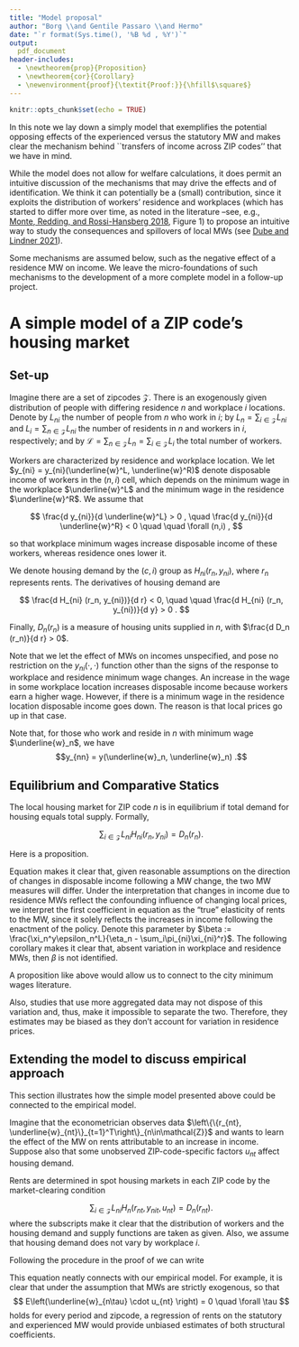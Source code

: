 ```yaml
---
title: "Model proposal"
author: "Borg \\and Gentile Passaro \\and Hermo"
date: "`r format(Sys.time(), '%B %d , %Y')`"
output: 
  pdf_document
header-includes:
  - \newtheorem{prop}{Proposition}
  - \newtheorem{cor}{Corollary}
  - \newenvironment{proof}{\textit{Proof:}}{\hfill$\square$}
---
```


```r
knitr::opts_chunk$set(echo = TRUE)
```

In this note we lay down a simply model that exemplifies the potential opposing 
effects of the experienced versus the statutory MW and makes clear the mechanism
behind ``transfers of income across ZIP codes'' that we have in mind.

While the model does not allow for welfare calculations, it does permit an intuitive
discussion of the mechanisms that may drive the effects and of identification.
We think it can potentially be a (small) contribution, since it exploits the distribution 
of workers' residence and workplaces (which has started to differ more over time, 
as noted in the literature --see, e.g.,  
[Monte, Redding, and Rossi-Hansberg 2018](https://www.aeaweb.org/articles?id=10.1257/aer.20151507),
Figure 1) to propose an intuitive way to study the consequences and spillovers of 
local MWs (see [Dube and Lindner 2021](https://www.aeaweb.org/articles?id=10.1257/jep.35.1.27)).


Some mechanisms are assumed below, such as the negative effect of a residence MW 
on income. We leave the micro-foundations of such mechanisms to the development of 
a more complete model in a follow-up project.


# A simple model of a ZIP code's housing market

## Set-up

Imagine there are a set of zipcodes $\mathcal{Z}$. 
There is an exogenously given distribution of people with differing
residence $n$ and workplace $i$ locations.
Denote by $L_{n i}$ the number of people from $n$ who work in $i$;
by $L_n = \sum_{i \in \mathcal{Z}} L_{n i}$ and $L_i = \sum_{n \in \mathcal{Z}} L_{n i}$ 
the number of residents in $n$ and workers in $i$, respectively;
and by $\mathcal{L}=\sum_{n \in \mathcal{Z}}L_n=\sum_{i \in \mathcal{Z}}L_i$
the total number of workers.

Workers are characterized by residence and workplace location.
We let $y_{ni} = y_{ni}(\underline{w}^L, \underline{w}^R)$ denote disposable income 
of workers in the $(n, i)$ cell, which depends on the minimum wage in the workplace 
$\underline{w}^L$ and the minimum wage in the residence $\underline{w}^R$.
We assume that

$$
\frac{d y_{ni}}{d \underline{w}^L} > 0 , 
\quad 
\frac{d y_{ni}}{d \underline{w}^R} < 0
\quad \quad  \forall (n,i) ,
$$

so that workplace minimum wages increase disposable income of these workers, whereas 
residence ones lower it.

We denote housing demand by the $(c,i)$ group as $H_{ni} \left(r_n, y_{ni} \right)$, 
where $r_n$ represents rents. The derivatives of housing demand are

$$
\frac{d H_{ni} (r_n, y_{ni})}{d r} < 0, 
  \quad \quad 
\frac{d H_{ni} (r_n, y_{ni})}{d y} > 0 .
$$

Finally, $D_n (r_n)$ is a measure of housing units supplied in $n$, with 
$\frac{d D_n (r_n)}{d r} > 0$.

Note that we let the effect of MWs on incomes unspecified, and pose no restriction
on the $y_{ni} \left(\cdot, \cdot\right)$ function other than the signs of the response
to workplace and residence minimum wage changes.
An increase in the wage in some workplace location increases disposable income
because workers earn a higher wage.
However, if there is a minimum wage in the residence location disposable income 
goes down. The reason is that local prices go up in that case.

Note that, for those who work and reside in $n$ with minimum wage $\underline{w}_n$, 
we have $$y_{nn} = y(\underline{w}_n, \underline{w}_n) .$$

## Equilibrium and Comparative Statics

The local housing market for ZIP code $n$ is in equilibrium if total demand for
housing equals total supply. Formally,

$$ \sum_{i\in\mathcal{Z}} L_{ni} H_{ni} (r_n, y_{ni}) =  D_n (r_n) .$$

Here is a proposition.

\begin{prop}\label{prop:exp_mw}
  Under the assumptions of 
  (i) fixed distribution of workers across residence and  workplace ZIP codes, 
  (ii) disposable income in a ZIP code is increasing in workplace 
  MW, and 
  (iii) disposable income in a ZIP code is decreasing in residence MW,
  we have that
  
  \begin{enumerate}
    \item conditional on changes in the statutory MW, changes in the experienced MW increase rents.
    \item conditional on changes in the experienced MW, changes in the statutory MW decrease rents.  
  \end{enumerate}
\end{prop}

\begin{proof}
  Fully differentiate the market clering condition with respect to $\ln r_n$, 
  $\ln \underline{w}_i$ for all $i$ and $\ln \underline{w}_n$ to get
  
  $$
  \sum_i L_{ni} \frac{d H_{ni}}{d r} r_n d \ln r_n
  + \sum_i L_{ni} \frac{d H_{ni}}{d y} y_{ni} 
      \left( \frac{d y_{ni}}{d \underline{w}^L} \underline{w}_i d \ln \underline{w}_i 
           + \frac{d y_{ni}}{d \underline{w}^R} \underline{w}_n d \ln \underline{w}_n \right)
  = \frac{d D_n}{d r_n} r_n d \ln r_n
  $$
  
  We can transform this expression into elasticities as follows. First, divide on 
  both sides by the equilibrium condition $\sum_i L_{ni} H_{ni} =  D_n$ and multiply
  and divide in the first  two terms by $L_n$. This leads to
  $$
  \sum_i \pi_{ni} \xi_{ni}^r d \ln r_n
  + \sum_i \pi_{ni} \xi_{ni}^y \epsilon_{ni}^L d \ln \underline{w}_i 
  + \sum_i \pi_{ni} \xi_{ni}^y \epsilon_{ni}^R d \ln \underline{w}_n
  = \eta_n d \ln r_n
  $$
  
  where 
  $\pi_{ni} = \frac{L_{ni}}{L_n}$ represent the share of workers from $n$ working in $i$;
  $\xi_{ni}^r = \frac{d H_{ni}}{d r} \frac{r_n}{\sum_i \pi_{ni}H_{ni}}$ and 
  $\xi_{ni}^y = \frac{d H_{ni}}{d y} \frac{y_{ni}}{\sum_i \pi_{ni}H_{ni}}$ 
  are the elasticities of housing demand to rents and income evaluated at the 
  average housing demand of ZIP code $n$;
  $\epsilon_{ni}^L = \frac{d y_{ni}}{d \underline{w}^L} \frac{\underline{w}_i}{y_{ni}}$ and
  $\epsilon_{ni}^R = \frac{d y_{ni}}{d \underline{w}^R} \frac{\underline{w}_n}{y_{ni}}$
  are the elasticities of disposable income of group $(n, i)$ to changes in either workplace
  or residence minimum wage; and
  $\eta_n = \frac{d D_n}{d r_n} \frac{r_n}{D_n}$ is the elasticity of housing supply
  in ZIP code $n$.
  
  Solving for $d \ln r_n$ in the above expression we can already see that a workplace
  MW unambiguously increases rents (as $\epsilon_{ni}^L > 0$), whereas a
  residence MW (``statutory'') increase will have an unconditional muted effect,\footnote{The sign 
  of the effect depends on the sign of $\pi_{nn} \epsilon_{nn}^L + \sum_i \pi_{ni} \epsilon_{ni}^R$.
  If the decrease in disposable income in $n$ is strong enough (second term), then 
  rents will go down.} and a negative effect conditional on the experienced MW.
  This completes the proof.
  
  To simplify further, assume that elasticities of rents to disposable income and 
  disposable income to MWs don't vary by workplace location, so that 
  $\xi_{ni}^y=\xi_n^y$, $\epsilon_{ni}^L = \epsilon_n^L$ and $\epsilon_{ni}^R = \epsilon_n^R$ 
  $\forall i \in \mathcal{Z}$. Then, we can write
  
  \begin{equation}\label{eq:reduced-form}
  d \ln r_n = 
    \frac{\xi_n^y\epsilon_n^L}{\eta_n - \sum_i\pi_{ni}\xi_{ni}^r} \sum_i \pi_{ni} d \ln \underline{w}_i +
    \frac{\xi_n^y\epsilon_n^R}{\eta_n - \sum_i\pi_{ni}\xi_{ni}^r} d \ln \underline{w}_n .
  \end{equation}
  
  The first term on the right-hand side represents the effect of experienced (log) 
  MW changes, 
  whereas the second one represents statutory MW changes. 
  As $\epsilon_n^L > 0$ and $\epsilon_n^R<0$, 
  the former has a positive partial effect on rents and the latter a negative one.
  
\end{proof}

Equation \eqref{eq:reduced-form} makes it clear that, given reasonable assumptions 
on the direction of changes in disposable income following a MW change, the two MW 
measures will differ.
Under the interpretation that changes in income due to residence MWs reflect the 
confounding influence of changing local prices, 
we interpret the first coefficient in equation \eqref{eq:reduced-form} as the "true" 
elasticity of rents to the MW, since it solely reflects the increases in income following 
the enactment of the policy. Denote this parameter by 
$\beta := \frac{\xi_n^y\epsilon_n^L}{\eta_n - \sum_i\pi_{ni}\xi_{ni}^r}$.
The following corollary makes it clear that, absent variation in workplace and residence
MWs, then $\beta$ is not identified.

\begin{cor}\label{cor:identification}
  Assume that elasticities of rents to disposable income and disposable income to 
  MWs don't vary by workplace location, so that equation \eqref{eq:reduced-form}
  holds. If $d \ln \underline{w}_i = d \ln \underline{w}$ for all $i\in\mathcal{Z}$,
  then $\beta$ is not identified.
\end{cor}

\begin{proof}
  Imposing the assumption $d \ln \underline{w}_i = d \ln \underline{w}$ 
  on equation \eqref{eq:reduced-form} yields:
  
  $$
  d \ln r_n = 
    \frac{\xi_n^y\epsilon_n^L\sum_i \pi_{ni} + \xi_n^y\epsilon_n^R}{\eta_n - \sum_i\pi_{ni}\xi_{ni}^r} d \ln \underline{w} .
  $$
  
  It is evident that the coefficient is not equal to $\beta$.
  
\end{proof}

A proposition like above would allow us to connect to the city minimum wages literature.

Also, studies that use more aggregated data may not dispose of this variation and, 
thus, make it impossible to separate the two. Therefore, they estimates may be biased 
as they don't account for variation in residence prices.

## Extending the model to discuss empirical approach

This section illustrates how the simple model presented above could be connected to
the empirical model.

Imagine that the econometrician observes data 
$\left\{\{r_{nt}, \underline{w}_{nt}\}_{t=1}^T\right\}_{n\in\mathcal{Z}}$ and 
wants to learn the effect of the MW on rents attributable to an increase in income.
Suppose also that some unobserved ZIP-code-specific factors $u_{nt}$ affect housing 
demand.

Rents are determined in spot housing markets in each ZIP code by the market-clearing
condition

$$ \sum_{i\in\mathcal{Z}} L_{ni} H_{n} (r_{nt}, y_{nit}, u_{nt}) =  D_n (r_{nt}) .$$
where the subscripts make it clear that the distribution of workers and the 
housing demand and supply functions are taken as given. Also, we assume that housing 
demand does not vary by workplace $i$.

Following the procedure in the proof of \ref{prop:exp_mw} we can write
\begin{equation}\label{eq:reduced-form-time}
  d \ln r_{nt} = 
    \frac{\xi_n^y\epsilon_n^L}{\eta_n - \sum_i\pi_{ni}\xi_{ni}^r} \sum_i \pi_{ni} d \ln \underline{w}_{it} +
    \frac{\xi_n^y\epsilon_n^R}{\eta_n - \sum_i\pi_{ni}\xi_{ni}^r} d \ln \underline{w}_{nt} +
    \frac{\xi_n^u}{\eta_n - \sum_i\pi_{ni}\xi_{ni}^r} d \ln u_{nt} .
\end{equation}

This equation neatly connects with our empirical model. For example, it is clear 
that under the assumption that MWs are strictly exogenous, so that
$$
E\left(\underline{w}_{n\tau} \cdot u_{nt} \right) = 0 \quad \forall \tau
$$
holds for every period and zipcode, a regression of rents on the statutory and
experienced MW would provide unbiased estimates of both structural coefficients.

